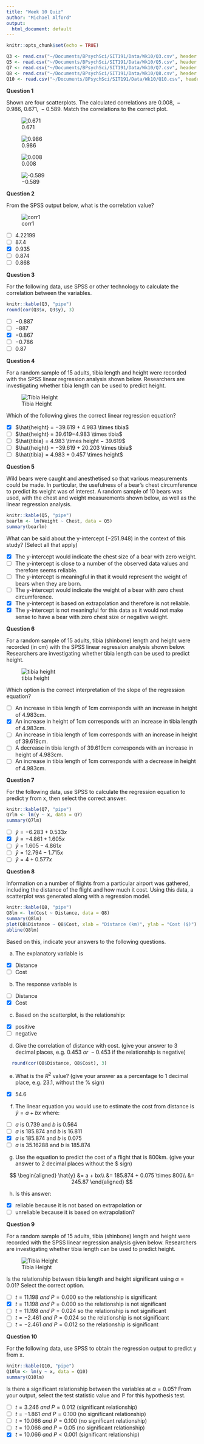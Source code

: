 ```yaml
---
title: "Week 10 Quiz"
author: "Michael Alford"
output:
  html_document: default
---
```


```r
knitr::opts_chunk$set(echo = TRUE)

Q3 <- read.csv("~/Documents/BPsychSci/SIT191/Data/Wk10/Q3.csv", header = TRUE, sep = ",")
Q5 <- read.csv("~/Documents/BPsychSci/SIT191/Data/Wk10/Q5.csv", header = TRUE, sep = ",")
Q7 <- read.csv("~/Documents/BPsychSci/SIT191/Data/Wk10/Q7.csv", header = TRUE, sep = ",")
Q8 <- read.csv("~/Documents/BPsychSci/SIT191/Data/Wk10/Q8.csv", header = TRUE, sep = ",")
Q10 <- read.csv("~/Documents/BPsychSci/SIT191/Data/Wk10/Q10.csv", header = TRUE, sep = ",")
```

**Question 1**

Shown are four scatterplots. The calculated correlations are $0.008,\ -0.986,\ 0.671,\ -0.589$. Match the correlations to the correct plot.

![$0.671$](/Users/malford/Documents/BPscyhSci/SIT191/Images/Wk10Images/scatter2a.png)

![$0.986$](/Users/malford/Documents/BPscyhSci/SIT191/Images/Wk10Images/scatter2b.png)

![$0.008$](/Users/malford/Documents/BPscyhSci/SIT191/Images/Wk10Images/scatter2c.png)

![$-0.589$](/Users/malford/Documents/BPscyhSci/SIT191/Images/Wk10Images/scatter2d.png)

**Question 2**

From the SPSS output below, what is the correlation value?

![corr1](/Users/malford/Documents/BPscyhSci/SIT191/Images/Wk10Images/corr 1.png)

- [ ]    $4.22199$
- [ ]    $87.4%$
- [x]    $0.935$
- [ ]    $0.874$
- [ ]    $0.868$

**Question 3**

For the following data, use SPSS or other technology to calculate the correlation between the variables.

```r
knitr::kable(Q3, "pipe")
round(cor(Q3$x, Q3$y), 3)
```
 
- [ ]    $-0.887$
- [ ]    $-887$
- [x]    $-0.867$
- [ ]    $-0.786$
- [ ]    $0.87$

**Question 4**

For a random sample of 15 adults, tibia length and height were recorded with the SPSS linear regression analysis shown below.  Researchers are investigating whether tibia length can be used to predict height.

![Tibia Height](/Users/malford/Documents/BPscyhSci/SIT191/Images/Wk10Images/tibia height.png)

Which of the following gives the correct linear regression equation?

- [x]    $\hat{height} = −39.619 + 4.983 \times tibia$
- [ ]    $\hat{height} = 39.619−4.983 \times tibia$
- [ ]    $\hat{tibia} = 4.983 \times height − 39.619$
- [ ]    $\hat{height} = −39.619 + 20.203 \times tibia$
- [ ]    $\hat{tibia} = 4.983 + 0.457 \times height$

**Question 5**

Wild bears were caught and anesthetised so that various measurements could be made. In particular, the usefulness of a bear’s chest circumference to predict its weight was of interest. A random sample of 10 bears was used, with the chest and weight measurements shown below, as well as the linear regression analysis.

```r
knitr::kable(Q5, "pipe")
bearlm <- lm(Weight ~ Chest, data = Q5)
summary(bearlm)
```


What can be said about the y-intercept ($-251.948$) in the context of this study? (Select all that apply)

- [x]    The y-intercept would indicate the chest size of a bear with zero weight.
- [ ]    The y-intercept is close to a number of the observed data values and therefore seems reliable.
- [ ]    The y-intercept is meaningful in that it would represent the weight of bears when they are born.
- [ ]    The y-intercept would indicate the weight of a bear with zero chest circumference.  
- [x]    The y-intercept is based on extrapolation and therefore is not reliable.
- [x]    The y-intercept is not meaningful for this data as it would not make sense to have a bear with zero chest size or negative weight. 

**Question 6**

For a random sample of 15 adults, tibia (shinbone) length and height were recorded (in cm) with the SPSS linear regression analysis shown below.  Researchers are investigating whether tibia length can be used to predict height.

![tibia height](/Users/malford/Documents/BPscyhSci/SIT191/Images/Wk10Images/tibia height.png)

Which option is the correct interpretation of the slope of the regression equation?

- [ ]    An increase in tibia length of 1cm corresponds with an increase in height of 4.983cm.
- [x]    An increase in height of 1cm corresponds with an increase in tibia length of 4.983cm.
- [ ]    An increase in tibia length of 1cm corresponds with an increase in height of 39.619cm.
- [ ]    A decrease in tibia length of 39.619cm corresponds with an increase in height of 4.983cm.
- [ ]    An increase in tibia length of 1cm corresponds with a decrease in height of 4.983cm.

**Question 7**

For the following data, use SPSS to calculate the regression equation to predict y from x, then select the correct answer.

```r
knitr::kable(Q7, "pipe")
Q7lm <- lm(y ~ x, data = Q7)
summary(Q7lm)
```

- [ ]    $\hat{y} = −6.283 + 0.533x$
- [x]    $\hat{y} = −4.861 + 1.605x$
- [ ]    $\hat{y} = 1.605 − 4.861x$
- [ ]    $\hat{y} = 12.794 − 1.715x$
- [ ]    $\hat{y} = 4 + 0.577x$

**Question 8**

Information on a number of flights from a particular airport was gathered, including the distance of the flight and how much it cost. Using this data, a scatterplot was generated along with a regression model.

```r
knitr::kable(Q8, "pipe")
Q8lm <- lm(Cost ~ Distance, data = Q8)
summary(Q8lm)
plot(Q8$Distance ~ Q8$Cost, xlab = "Distance (km)", ylab = "Cost ($)")
abline(Q8lm)
```

Based on this, indicate your answers to the following questions. 

a.    The explanatory variable is

- [x]    Distance
- [ ]    Cost

b.    The response variable is

- [ ]    Distance
- [x]    Cost

c.    Based on the scatterplot, is the relationship:

- [x]    positive
- [ ]    negative 

d.    Give the correlation of distance with cost. (give your answer to 3 decimal places, e.g. $0.453\ or\ -0.453$ if the relationship is negative)

```r
  round(cor(Q8$Distance, Q8$Cost), 3)
```

e.    What is the $R^2$ value? (give your answer as a percentage to 1 decimal place, e.g. 23.1, without the % sign)

- [x]   54.6

f.    The linear equation you would use to estimate the cost from distance is $\hat{y} = a + bx$ where:

- [ ]   $a$ is 0.739 and $b$ is 0.564
- [ ]   $a$ is 185.874 and $b$ is 16.811
- [x]   $a$ is 185.874 and $b$ is 0.075
- [ ]   $a$ is 35.16288 and $b$ is 185.874

g.    Use the equation to predict the cost of a flight that is 800km. (give your answer to 2 decimal places without the $ sign)

$$
  \begin{aligned}
    \hat{y} &= a + bx\\
    &= 185.874 + 0.075 \times 800\\
    &= 245.87
  \end{aligned}
$$

h.    Is this answer:

- [x]    reliable because it is not based on extrapolation or
- [ ]    unreliable because it is based on extrapolation?

**Question 9**

For a random sample of 15 adults, tibia (shinbone) length and height were recorded with the SPSS linear regression analysis given below.  Researchers are investigating whether tibia length can be used to predict height.

![Tibia Height](/Users/malford/Documents/BPscyhSci/SIT191/Images/Wk10Images/tibia height.png)  

Is the relationship between tibia length and height significant using $\alpha = 0.01$?
Select the correct option. 

- [ ]    $t = 11.198\ and\ P = 0.000$ so the relationship is significant
- [x]    $t = 11.198\ and\ P = 0.000$ so the relationship is not significant
- [ ]    $t = 11.198\ and\ P = 0.024$ so the relationship is not significant
- [ ]    $t = -2.461\ and\ P = 0.024$ so the relationship is not significant
- [ ]    $t = -2.461\ and\ P = 0.012$ so the relationship is significant

**Question 10**

For the following data, use SPSS to obtain the regression output to predict y from x.

```r
knitr::kable(Q10, "pipe")
Q10lm <- lm(y ~ x, data = Q10)
summary(Q10lm)
```

Is there a significant relationship between the variables at $\alpha = 0.05$?
From your output, select the test statistic value and P for this hypothesis test.

- [ ]    $t = 3.246\ and\ P = 0.012$ (significant relationship)
- [ ]    $t = -1.861\ and\ P = 0.100$ (no significant relationship)
- [ ]    $t = 10.066\ and\ P = 0.100$ (no significant relationship)
- [ ]    $t = 10.066\ and\ P = 0.05$ (no significant relationship)
- [x]    $t = 10.066\ and\ P < 0.001$ (significant relationship)